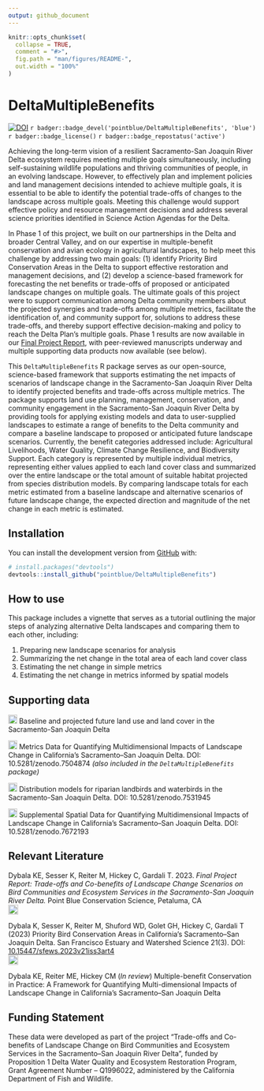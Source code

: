 ```yaml
---
output: github_document
---
```


<!-- README.md is generated from README.Rmd. Please edit that file -->

```r
knitr::opts_chunk$set(
  collapse = TRUE,
  comment = "#>",
  fig.path = "man/figures/README-",
  out.width = "100%"
)
```

<!-- <img src="man/figures/PB_logo_RGB_Full_Color_cs.jpg" align="left" alt="" width="180" /><br><br> -->

# DeltaMultipleBenefits

<!-- badges: start -->
[![DOI](https://zenodo.org/badge/380353580.svg)](https://zenodo.org/badge/latestdoi/380353580)
`r badger::badge_devel('pointblue/DeltaMultipleBenefits', 'blue')` 
`r badger::badge_license()`
`r badger::badge_repostatus('active')`
<!-- badges: end -->

Achieving the long-term vision of a resilient Sacramento-San Joaquin River Delta ecosystem requires meeting multiple goals simultaneously, including self-sustaining wildlife populations and thriving communities of people, in an evolving landscape. However, to effectively plan and implement policies and land management decisions intended to achieve multiple goals, it is essential
to be able to identify the potential trade-offs of changes to the landscape across multiple goals. Meeting this challenge would support effective policy and resource management decisions and address several science priorities identified in Science Action Agendas for the Delta.

In Phase 1 of this project, we built on our partnerships in the Delta and broader Central Valley, and on our expertise in multiple-benefit conservation and avian ecology in agricultural landscapes, to help meet this challenge by addressing two main goals: (1) identify Priority Bird Conservation Areas in the Delta to support effective restoration and management decisions, and (2) develop a science-based framework for forecasting the net benefits or trade-offs of proposed or anticipated landscape changes on multiple goals. The ultimate goals of this project were to support communication among Delta community members about the projected synergies and trade-offs among multiple metrics, facilitate the identification of, and community support for, solutions to address these trade-offs, and thereby support effective decision-making and policy to reach the Delta Plan’s multiple goals. Phase 1 results are now available in our [Final Project Report](https://www.kristendybala.com/files/Dybala2023_DeltaMultipleBenefits_Report.pdf){target="_blank"}, with peer-reviewed manuscripts underway and multiple supporting data products now available (see below). 

This `DeltaMultipleBenefits` R package serves as our open-source, science-based framework that supports estimating the net impacts of scenarios of landscape change in the Sacramento-San Joaquin River Delta to identify projected benefits and trade-offs across multiple metrics. The package supports land use planning, management, conservation, and community engagement in the Sacramento-San Joaquin River Delta by providing tools for applying existing models and data to user-supplied landscapes to estimate a range of benefits to the Delta community and compare a baseline landscape to proposed or anticipated future landscape scenarios. Currently, the benefit categories addressed include: Agricultural Livelihoods, Water Quality, Climate Change Resilience, and Biodiversity Support. Each category is represented by multiple individual metrics, representing either values applied to each land cover class and summarized over the entire landscape or the total amount of suitable habitat projected from species distribution models. By comparing landscape totals for each metric estimated from a baseline landscape and alternative scenarios of future landscape change, the expected direction and magnitude of the net change in each metric is estimated. 

## Installation

<!--You can install the released version of DeltaMultipleBenefits from [CRAN](https://CRAN.R-project.org) with:

``` r
install.packages("DeltaMultipleBenefits")
```

And the development version from [GitHub](https://github.com/) with:-->

You can install the development version from [GitHub](https://github.com/) with:

``` r
# install.packages("devtools")
devtools::install_github("pointblue/DeltaMultipleBenefits")
```
## How to use

This package includes a vignette that serves as a tutorial outlining the major steps of analyzing alternative Delta landscapes and comparing them to each other, including:  

1. Preparing new landscape scenarios for analysis 
2. Summarizing the net change in the total area of each land cover class
3. Estimating the net change in simple metrics  
4. Estimating the net change in metrics informed by spatial models  

## Supporting data

[<img src="https://raw.githubusercontent.com/FortAwesome/Font-Awesome/6.x/svgs/solid/arrow-up-right-from-square.svg" width="18" height="18">](https://apps.wildlife.ca.gov/bios6/?bookmark=356){target="_blank"} Baseline and projected future land use and land cover in the Sacramento-San Joaquin Delta

[<img src="https://raw.githubusercontent.com/FortAwesome/Font-Awesome/6.x/svgs/solid/arrow-up-right-from-square.svg" width="18" height="18">](https://doi.org/10.5281/zenodo.7504874){target="_blank"} Metrics Data for Quantifying Multidimensional Impacts of Landscape Change in California’s Sacramento–San Joaquin Delta. DOI: 10.5281/zenodo.7504874 *(also included in the `DeltaMultipleBenefits` package)*

[<img src="https://raw.githubusercontent.com/FortAwesome/Font-Awesome/6.x/svgs/solid/arrow-up-right-from-square.svg" width="18" height="18">](https://doi.org/10.5281/zenodo.7531945){target="_blank"} Distribution models for riparian landbirds and waterbirds in the Sacramento-San Joaquin Delta. DOI: 10.5281/zenodo.7531945

[<img src="https://raw.githubusercontent.com/FortAwesome/Font-Awesome/6.x/svgs/solid/arrow-up-right-from-square.svg" width="18" height="18">](https://doi.org/10.5281/zenodo.7672193){target="_blank"} Supplemental Spatial Data for Quantifying Multidimensional Impacts of Landscape Change in California’s Sacramento–San Joaquin Delta. DOI: 10.5281/zenodo.7672193


## Relevant Literature

Dybala KE, Sesser K, Reiter M, Hickey C, Gardali T. 2023. *Final Project Report: Trade-offs and Co-benefits of Landscape Change Scenarios on Bird Communities and Ecosystem Services in the Sacramento-San Joaquin River Delta.* Point Blue Conservation Science, Petaluma, CA<br>
[<img src="https://raw.githubusercontent.com/FortAwesome/Font-Awesome/6.x/svgs/solid/file-pdf.svg" width="20" height="20">](https://www.kristendybala.com/files/Dybala2023_DeltaMultipleBenefits_Report.pdf){target="_blank"}

Dybala K, Sesser K, Reiter M, Shuford WD, Golet GH, Hickey C, Gardali T (2023) Priority Bird Conservation Areas in California’s Sacramento–San Joaquin Delta. San Francisco Estuary and Watershed Science 21(3). DOI: [10.15447/sfews.2023v21iss3art4](https://doi.org/10.15447/sfews.2023v21iss3art4)<br>
[<img src="https://raw.githubusercontent.com/FortAwesome/Font-Awesome/6.x/svgs/solid/file-pdf.svg" width="20" height="20">](https://www.kristendybala.com/files/Dybala2023_PriorityBirdConservationAreas.pdf){target="_blank"}

Dybala KE, Reiter ME, Hickey CM (*In review*) Multiple-benefit Conservation in Practice: A Framework for Quantifying Multi-dimensional Impacts of Landscape Change in California’s Sacramento–San Joaquin Delta


## Funding Statement

These data were developed as part of the project "Trade-offs and Co-benefits of Landscape Change on Bird Communities and Ecosystem Services in the Sacramento–San Joaquin River Delta", funded by Proposition 1 Delta Water Quality and Ecosystem Restoration Program, Grant Agreement Number – Q1996022, administered by the California Department of Fish and Wildlife.
